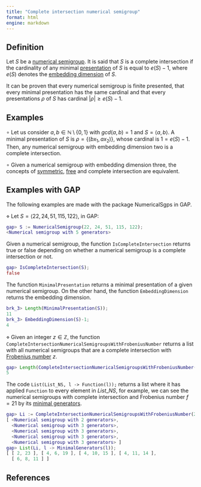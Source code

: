 ```yaml
---
title: "Complete intersection numerical semigroup"
format: html
engine: markdown
---
```


<!-- Definición de Num. Sem. -->

## Definition

Let $S$ be a [numerical semigroup](../Basic-concepts/Numerical-semigroup.qmd). It is said that $S$ is a complete intersection if the cardinality of any minimal [presentation](../Presentations-NS/Presentation-NS.qmd) of $S$ is equal to $e(S) - 1$, where $e(S)$ denotes the [embedding dimension](../Basic-concepts/Embedding-dimension.qmd) of $S$.

It can be proven that every numerical semigroup is finite presented, that every minimal presentation has the same cardinal and that every presentations $\rho$ of $S$ has cardinal $|\rho| \ge e(S) - 1$.

## Examples

$\circ$ Let us consider $a,b \in \mathbb{N} \setminus \{0,1\}$ with $gcd(a,b) = 1$ and $S = \langle a, b \rangle$. A minimal presentation of $S$ is $\rho = \{(bx_1, ax_2)\}$, whose cardinal is $1 = e(S) - 1$. Then, any numerical semigroup with embedding dimension two is a complete intersection.

$\circ$ Given a numerical semigroup with embedding dimension three, the concepts of [symmetric](../Families-NS/NS-symmetric.qmd), [free](../Familiess-NS/NS-free.qmd) and complete intersection are equivalent.

## Examples with GAP

The following examples are made with the package NumericalSgps in GAP.

$\diamond$ Let $S = \langle 22, 24, 51, 115, 122 \rangle$, in GAP:

``` gap
gap> S := NumericalSemigroup(22, 24, 51, 115, 122);
<Numerical semigroup with 5 generators>
```

Given a numerical semigroup, the function `IsCompleteIntersection` returns true or false depending on whether a numerical semigroup is a complete intersection or not.

``` gap
gap> IsCompleteIntersection(S);
false
```

The function `MinimalPresentation` returns a minimal presentation of a given numerical semigroup. On the other hand, the function `EmbeddingDimension` returns the embedding dimension.

``` gap
brk_3> Length(MinimalPresentation(S));
11
brk_3> EmbeddingDimension(S)-1;
4
```

$\diamond$ Given an integer $z \in \mathbb{Z}$, the function `CompleteIntersectionNumericalSemigroupsWithFrobeniusNumber` returns a list with all numerical semigroups that are a complete intersection with [Frobenius number](../Basic-concepts/Frobenius-number.qmd) $z$.

``` gap
gap> Length(CompleteIntersectionNumericalSemigroupsWithFrobeniusNumber(21));
5
```

The code `List(List_NS, l -> Function(l));` returns a list where it has applied `Function` to every element in $List\_NS$, for example, we can see the numerical semigroups with complete intersection and Frobenius number $f = 21$ by its [minimal generators](../Basic-concepts/Minimal-set-of-generators.qmd).

``` gap
gap> Li := CompleteIntersectionNumericalSemigroupsWithFrobeniusNumber(21);
[ <Numerical semigroup with 2 generators>,
  <Numerical semigroup with 3 generators>,
  <Numerical semigroup with 3 generators>,
  <Numerical semigroup with 3 generators>,
  <Numerical semigroup with 3 generators> ]
gap> List(Li, l -> MinimalGenerators(l));
[ [ 2, 23 ], [ 4, 6, 19 ], [ 4, 10, 15 ], [ 4, 11, 14 ],
  [ 6, 8, 11 ] ]
```

## References
